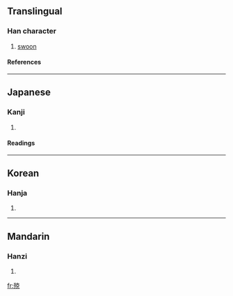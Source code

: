 ==Translingual==
===Han character===
{{Han char|rn=78|rad=歹|as=07|sn=11|four=1421<sub>6</sub>|canj=一弓十口山 (MNJRU)}}
# [[swoon]]
====References====
{{Han ref|kx=0581.090|dkj=16476|dj=0973.190|hdz=21387.080|uh=6B91|ud=27537|bh=D5DA|bd=54746}}

----
==Japanese==
===Kanji===
{{ja-kanji|grade=|rs=歹07}}
# {{defn|Japanese}} 
====Readings====
{{ja-readings|on=[[きょう]] (kyō)|kun=[[しにかかる]] (shinikakaru)}}

----
==Korean==
===Hanja===
{{ko-hanja|hangeul=긍|eumhun=|rv=geung|mr=kŭng|y=kung}}
# {{defn|Korean}}

----
==Mandarin==
===Hanzi===
{{cmn-hanzi|pin=[[qíng]] ([[qing2]])|wg=ch'ing<sup>2</sup>}}
# {{defn|Mandarin}}

[[fr:殑]]